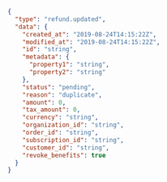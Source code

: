 
```json
{
  "type": "refund.updated",
  "data": {
    "created_at": "2019-08-24T14:15:22Z",
    "modified_at": "2019-08-24T14:15:22Z",
    "id": "string",
    "metadata": {
      "property1": "string",
      "property2": "string"
    },
    "status": "pending",
    "reason": "duplicate",
    "amount": 0,
    "tax_amount": 0,
    "currency": "string",
    "organization_id": "string",
    "order_id": "string",
    "subscription_id": "string",
    "customer_id": "string",
    "revoke_benefits": true
  }
}
```
